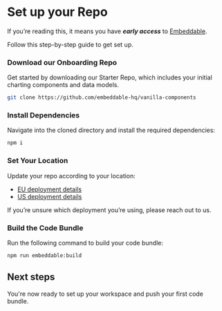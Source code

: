 
# Set up your Repo

If you’re reading this, it means you have ***early access*** to [Embeddable](https://embeddable.com).

Follow this step-by-step guide to get set up.

<Steps>

### Download our Onboarding Repo

Get started by downloading our Starter Repo, which includes your initial charting components and data models.

```bash
git clone https://github.com/embeddable-hq/vanilla-components
```
### Install Dependencies

Navigate into the cloned directory and install the required dependencies:

```bash
npm i
```
### Set Your Location

Update your repo according to your location:

- [EU deployment details](/getting-started/deployment-regions/eu)
- [US deployment details](/getting-started/deployment-regions/us)

If you’re unsure which deployment you’re using, please reach out to us. 

### Build the Code Bundle

Run the following command to build your code bundle:

```bash
npm run embeddable:build
```
</Steps>

## Next steps

You're now ready to set up your workspace and push your first code bundle. 

<div style={{ marginTop: "2rem" }}>
    <Cards.Card
        title="Set up your Workspace"
        href="/getting-started/set-up-your-workspace"
        arrow
    />
</div>